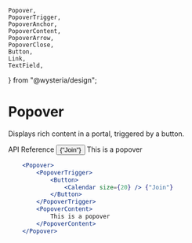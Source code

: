     Popover,
    PopoverTrigger,
    PopoverAnchor,
    PopoverContent,
    PopoverArrow,
    PopoverClose,
    Button,
    Link,
    TextField,
} from "@wysteria/design";

# Popover

Displays rich content in a portal, triggered by a button.

<Link
    target="_blank"
    link="https://www.radix-ui.com/primitives/docs/components/popover"
>
    API Reference
</Link>

<ComponentPreview>
    <Popover>
        <PopoverTrigger>
            <Button>
                <Calendar size={20} /> {"Join"}
            </Button>
        </PopoverTrigger>
        <PopoverContent>
            This is a popover
        </PopoverContent>
    </Popover>
</ComponentPreview>

```jsx copy
    <Popover>
        <PopoverTrigger>
            <Button>
                <Calendar size={20} /> {"Join"}
            </Button>
        </PopoverTrigger>
        <PopoverContent>
            This is a popover
        </PopoverContent>
    </Popover>
```
